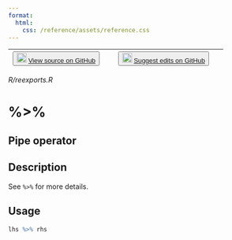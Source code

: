 ```yaml
---
format:
  html:
    css: /reference/assets/reference.css
---
```


| <button class="button"> ![](/reference/assets/GitHub-Mark-32px.png){width="20"} [View source on GitHub](https://github.com/rstudio/tfdatasets//blob/main/R/reexports.R) </button> | <button class="button"> ![](/reference/assets/GitHub-Mark-32px.png){width="20"} [Suggest edits on GitHub](https://github.com/rstudio/tfdatasets//edit/main/R/reexports.R) </button> |
|:------------------------------:|:--------------------------------------:|

*R/reexports.R*

# %>%

## Pipe operator

## Description
See `%>%` for more details. 


## Usage
```r
lhs %>% rhs 
```








